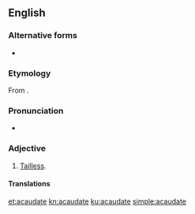 ==English==

===Alternative forms===
* {{l|en|acaudal}}

===Etymology===
From {{prefix|a|caudate|t1=without|t2=having a tail|lang=en}}.

===Pronunciation===
* {{a|US}} {{IPA|/eɪ.ˈkɔ.ˌdeɪt/|lang=en}}

===Adjective===
{{en-adj|-}}

# {{lb|en|biology|zoology}} [[tailless|Tailless]].

====Translations====
{{trans-see|tailless}}

[[et:acaudate]]
[[kn:acaudate]]
[[ku:acaudate]]
[[simple:acaudate]]